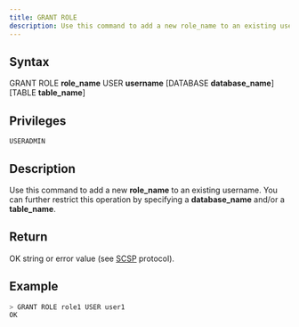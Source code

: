 ```yaml
---
title: GRANT ROLE
description: Use this command to add a new role_name to an existing username. You can further restrict this operation by a database and/or a table name.
---
```


## Syntax

GRANT ROLE **role_name** USER **username** [DATABASE **database_name**] [TABLE **table_name**]

## Privileges

```
USERADMIN
```

## Description

Use this command to add a new **role_name** to an existing username. You can further restrict this operation by specifying a **database_name** and/or a **table_name**.

## Return

OK string or error value (see [SCSP](https://github.com/sqlitecloud/sdk/blob/master/PROTOCOL.md) protocol).

## Example

```bash
> GRANT ROLE role1 USER user1
OK
```

